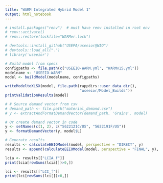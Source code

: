 ```yaml
---
title: "WARM Integrated Hybrid Model 1"
output: html_notebook
---
```


```r
# install.packages("renv")  # must have renv installed in root env
# renv::activate()
# renv::restore(lockfile="WARMer.lock")

# devtools::install_github("USEPA/useeior@WIO")
# devtools::load_all(".")
# library('useeior')

# Build model from specs
configpaths <- file.path(c("USEEIO-WARM.yml", "WARMv15.yml"))
modelname <- "USEEIO-WARM"
model <- buildModel(modelname, configpaths)

writeModeltoXLSX(model, file.path(rappdirs::user_data_dir(),
                                  "useeior/Model_Builds"))
printValidationResults(model)

# # Source demand vector from csv
# demand_path <- file.path("material_demand.csv")
# y <- extractAndFormatDemandVector(demand_path, 'Grains', model)

# Or create demand vector in code
y <- setNames(c(1, 2), c("5622121C/US", "5622191F/US"))
y <- formatDemandVector(y, model$L)

# Generate results
results <- calculateEEIOModel(model, perspective = "DIRECT", y)
results <- append(calculateEEIOModel(model, perspective = "FINAL", y), results)

lcia <- results[["LCIA_f"]]
print(lcia[rowSums(lcia[])>0,])

lci <- results[["LCI_f"]]
print(lci[rowSums(lci[])>0,])


```
